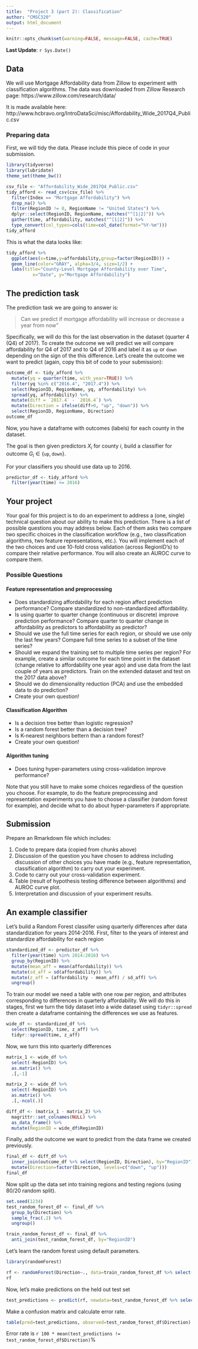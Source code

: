 ```yaml
---
title:  "Project 3 (part 2): Classification"
author: "CMSC320"
output: html_document
---
```


```r
knitr::opts_chunk$set(warning=FALSE, message=FALSE, cache=TRUE)
```

**Last Update**: `r Sys.Date()`

## Data

We will use Mortgage Affordability data from Zillow to experiment with classification algorithms. The data was downloaded from Zillow Research page: https://www.zillow.com/research/data/

It is made available here: http://www.hcbravo.org/IntroDataSci/misc/Affordability_Wide_2017Q4_Public.csv

### Preparing data

First, we will tidy the data. Please include this piece of code in your submission.

```r
library(tidyverse)
library(lubridate)
theme_set(theme_bw())
```

```r
csv_file <- "Affordability_Wide_2017Q4_Public.csv"
tidy_afford <- read_csv(csv_file) %>%
  filter(Index == "Mortgage Affordability") %>%
  drop_na() %>%
  filter(RegionID != 0, RegionName != "United States") %>%
  dplyr::select(RegionID, RegionName, matches("^[1|2]")) %>%
  gather(time, affordability, matches("^[1|2]")) %>%
  type_convert(col_types=cols(time=col_date(format="%Y-%m")))
tidy_afford
```

This is what the data looks like:

```r
tidy_afford %>%
  ggplot(aes(x=time,y=affordability,group=factor(RegionID))) +
  geom_line(color="GRAY", alpha=3/4, size=1/2) +
  labs(title="County-Level Mortgage Affordability over Time",
          x="Date", y="Mortgage Affordability")
```

## The prediction task

The prediction task we are going to answer is:

> Can we predict if mortgage affordability will increase or decrease a year from now"

Specifically, we will do this for the last observation in the dataset (quarter 4 (Q4) of 2017). To create the outcome we will predict we will compare affordability for Q4 of 2017 and to Q4 of 2016 and label it as `up` or `down` depending on the sign of the this difference. Let's create the outcome we want to predict (again, copy this bit of code to your submission):

```r
outcome_df <- tidy_afford %>%
  mutate(yq = quarter(time, with_year=TRUE)) %>%
  filter(yq %in% c("2016.4", "2017.4")) %>%
  select(RegionID, RegionName, yq, affordability) %>%
  spread(yq, affordability) %>%
  mutate(diff = `2017.4` - `2016.4`) %>%
  mutate(Direction = ifelse(diff>0, "up", "down")) %>%
  select(RegionID, RegionName, Direction)
outcome_df
```

Now, you have a dataframe with outcomes (labels) for each county in the dataset.

The goal is then given predictors $X_i$ for county $i$, build a classifier for outcome $G_i \in \{\mathtt{up},\mathtt{down}\}$.

For your classifiers you should use data up to 2016. 

```r
predictor_df <- tidy_afford %>%
  filter(year(time) <= 2016)
```

## Your project

Your goal for this project is to do an experiment to address a (one, single) technical question about our ability to make this prediction. There is a list of possible questions you may address below. Each of them asks two compare two specific choices in the classification workflow (e.g., two classification algorithms, two feature representations, etc.). You will implement each of the two choices and use 10-fold cross validation (across RegionID's) to compare their relative performance. You will also create an AUROC curve to compare them.

### Possible Questions

#### Feature representation and preprocessing

- Does standardizing affordability for each region affect  prediction performance? Compare standardized to non-standardized affordability.
- Is using quarter to quarter change (continuous or discrete) improve prediction performance? Compare quarter to quarter change in affordability as predictors to affordability as predictor?
- Should we use the full time series for each region, or should we use only the last few years? Compare full time series to a subset of the time series?
- Should we expand the training set to multiple time series per region? For example, create a similar outcome for each time point in the dataset (change relative to affordability one year ago) and use data from the last couple of years as predictors. Train on the extended dataset and test on the 2017 data above?
- Should we do dimensionality reduction (PCA) and use the embedded data to do prediction?
- Create your own question!

#### Classification Algorithm

- Is a decision tree better than logistic regression?
- Is a random forest better than a decision tree?
- Is K-nearest neighbors bettern than a random forest?
- Create your own question!

#### Algorithm tuning

- Does tuning hyper-parameters using cross-validation improve performance?

Note that you still have to make some choices regardless of the question you choose. For example, to do the feature preprocessing and representation experiments you have to choose a classifier (random forest for example), and decide what to do about hyper-parameters if appropriate.

## Submission

Prepare an Rmarkdown file which includes:

1) Code to prepare data (copied from chunks above)
2) Discussion of the question you have chosen to address including discussion of other choices you have made (e.g., feature representation, classification algorithm) to carry out your experiment.
3) Code to carry out your cross-validation experiment.
4) Table (result of hypothesis testing difference between algorithms) and AUROC curve plot.
5) Interpretation and discussion of your experiment results.

## An example classifier

Let's build a Random Forest classifer using quarterly differences after data standardization for years 2014-2016. First, filter to the years of interest and standardize affordability for each region

```r
standardized_df <- predictor_df %>%
  filter(year(time) %in% 2014:2016) %>%
  group_by(RegionID) %>%
  mutate(mean_aff = mean(affordability)) %>%
  mutate(sd_aff = sd(affordability)) %>%
  mutate(z_aff = (affordability - mean_aff) / sd_aff) %>%
  ungroup()
```

To train our model we need a table with one row per region, and attributes corresponding to differences in quarterly affordability. We will do this in stages, first we turn the tidy dataset into a wide dataset using `tidyr::spread` then create a dataframe containing the differences we use as features.

```r
wide_df <- standardized_df %>%
  select(RegionID, time, z_aff) %>%
  tidyr::spread(time, z_aff)
```

Now, we turn this into quarterly differences

```r
matrix_1 <- wide_df %>%
  select(-RegionID) %>%
  as.matrix() %>%
  .[,-1]

matrix_2 <- wide_df %>%
  select(-RegionID) %>%
  as.matrix() %>%
  .[,-ncol(.)]

diff_df <- (matrix_1 - matrix_2) %>%
  magrittr::set_colnames(NULL) %>%
  as_data_frame() %>%
  mutate(RegionID = wide_df$RegionID)
```

Finally, add the outcome we want to predict from the data frame we created previously.

```r
final_df <- diff_df %>%
  inner_join(outcome_df %>% select(RegionID, Direction), by="RegionID") %>%
  mutate(Direction=factor(Direction, levels=c("down", "up")))
final_df
```

Now split up the data set into training regions and testing regions (using 80/20 random split).

```r
set.seed(1234)
test_random_forest_df <- final_df %>%
  group_by(Direction) %>%
  sample_frac(.2) %>%
  ungroup()

train_random_forest_df <- final_df %>%
  anti_join(test_random_forest_df, by="RegionID")
```

Let's learn the random forest using default parameters.

```r
library(randomForest)

rf <- randomForest(Direction~., data=train_random_forest_df %>% select(-RegionID))
rf
```

Now, let's make predictions on the held out test set

```r
test_predictions <- predict(rf, newdata=test_random_forest_df %>% select(-RegionID))
```

Make a confusion matrix and calculate error rate.

```r
table(pred=test_predictions, observed=test_random_forest_df$Direction)
```

Error rate is `r 100 * mean(test_predictions != test_random_forest_df$Direction)`%


